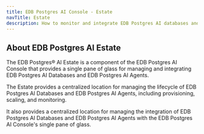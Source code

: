 ```yaml
---
title: EDB Postgres AI Console - Estate
navTitle: Estate
description: How to monitor and integrate EDB Postgres AI databases and more with EDB Postgres AI Console's single pane of glass.
---
```


## About EDB Postgres AI Estate

The EDB Postgres® AI Estate is a component of the EDB Postgres AI Console that provides a single pane of glass for managing and integrating EDB Postgres AI Databases and EDB Postgres AI Agents. 

The Estate provides a centralized location for managing the lifecycle of EDB Postgres AI Databases and EDB Postgres AI Agents, including provisioning, scaling, and monitoring. 

It also provides a centralized location for managing the integration of EDB Postgres AI Databases and EDB Postgres AI Agents with the EDB Postgres AI Console's single pane of glass.


